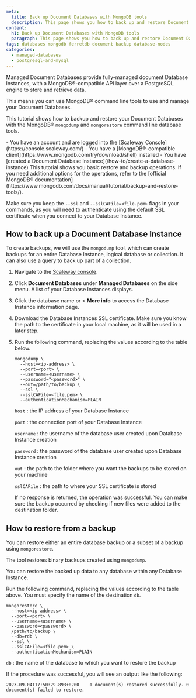 ```yaml
---
meta:
  title: Back up Document Databases with MongoDB tools
  description: This page shows you how to back up and restore Document Databases with MongoDB command line tools
content:
  h1: Back up Document Databases with MongoDB tools
  paragraph: This page shows you how to back up and restore Document Databases with MongoDB command line tools
tags: databases mongodb ferretdb document backup database-nodes
categories:
  - managed-databases
  - postgresql-and-mysql
---
```


Managed Document Databases provide fully-managed document Database Instances, with a MongoDB®-compatible API layer over a PostgreSQL engine to store and retrieve data.

This means you can use MongoDB® command line tools to use and manage your Document Databases.

This tutorial shows how to backup and restore your Document Databases with the MongoDB® `mongodump` and `mongorestore` command line database tools.

<Macro id="iam-requirements" />

<Message type="requirement">
  - You have an account and are logged into the [Scaleway Console](https://console.scaleway.com/)
  - You have a [MongoDB®-compatible client](https://www.mongodb.com/try/download/shell) installed
  - You have [created a Document Database Instance](/how-to/create-a-database-instance)
</Message>

<Message type="important">
  This tutorial shows you basic restore and backup operations. If you need additional options for the operations, refer to the [official MongoDB® documentation](https://www.mongodb.com/docs/manual/tutorial/backup-and-restore-tools/).

  Make sure you keep the `--ssl` and `--sslCAFile=<file.pem>` flags in your commands, as you will need to authenticate using the default SSL certificate when you connect to your Database Instance.
</Message>

## How to back up a Document Database Instance

To create backups, we will use the `mongodump` tool, which can create backups for an entire Database Instance, logical database or collection. It can also use a query to back up part of a collection.

1. Navigate to the [Scaleway console](https://console.scaleway.com/).
2. Click **Document Databases** under **Managed Databases** on the side menu. A list of your Database Instances displays.
3. Click the database name or <Icon name="more" /> > **More info** to access the Database Instance information page.
4. Download the Database Instances SSL certificate.
    <Message type="important">
      Make sure you know the path to the certificate in your local machine, as it will be used in a later step.
    </Message>
5. Run the following command, replacing the values according to the table below.
    ```
    mongodump \
      --host=<ip-address> \
      --port=<port> \
      --username=<username> \
      --password="<password>" \
      --out=/path/to/backup \
      --ssl \
      --sslCAFile=<file.pem> \
      --authenticationMechanism=PLAIN
    ```

    `host`
    : the IP address of your Database Instance

    `port`
    : the connection port of your Database Instance

    `username`
    : the username of the database user created upon Database Instance creation

    `password`
    : the password of the database user created upon Database Instance creation

    `out`
    : the path to the folder where you want the backups to be stored on your machine

    `sslCAFile`
    : the path to where your SSL certificate is stored

    If no response is returned, the operation was successful. You can make sure the backup occurred by checking if new files were added to the destination folder.

## How to restore from a backup

You can restore either an entire database backup or a subset of a backup using `mongorestore`.

The tool restores binary backups created using `mongodump`.

You can restore the backed up data to any database within any Database Instance.

Run the following command, replacing the values according to the table above. You must specify the name of the destination `db`.
```
mongorestore \
  --host=<ip-address> \
  --port=<port> \
  --username=<username> \
  --password=<password> \
  /path/to/backup \
  --db=rdb \
  --ssl \
  --sslCAFile=<file.pem> \
  --authenticationMechanism=PLAIN
```
`db`
: the name of the database to which you want to restore the backup

If the procedure was successful, you will see an output like the following:

```
2023-09-04T17:50:29.893+0200	1 document(s) restored successfully. 0 document(s) failed to restore.
```

